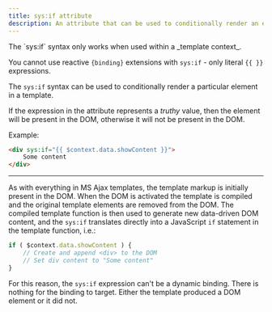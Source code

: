 ```yaml
---
title: sys:if attribute
description: An attribute that can be used to conditionally render an element in a template.
---
```



<Aside type="caution">
The `sys:if` syntax only works when used within a _template context_.

You cannot use reactive `{binding}` extensions with `sys:if` - only literal `{{ }}` expressions.
</Aside>

The `sys:if` syntax can be used to conditionally render a particular element in a template.

If the expression in the attribute represents a _truthy_ value, then the element will be present in
the DOM, otherwise it will not be present in the DOM.

Example:

```html
<div sys:if="{{ $context.data.showContent }}">
	Some content
</div>
```

---

As with everything in MS Ajax templates, the template markup is initially present in the DOM. When
the DOM is activated the template is compiled and the original template elements are removed from
the DOM. The compiled template function is then used to generate new data-driven DOM content, and
the `sys:if` translates directly into a JavaScript `if` statement in the template function, i.e.:

```js
if ( $context.data.showContent ) {
	// Create and append <div> to the DOM
	// Set div content to "Some content"
}
```

For this reason, the `sys:if` expression can't be a dynamic binding. There is nothing for the
binding to target. Either the template produced a DOM element or it did not.
